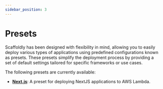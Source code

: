 ```yaml
---
sidebar_position: 3
---
```


# Presets

Scaffoldly has been designed with flexibility in mind, allowing you to easily deploy various types of applications using predefined configurations known as presets. These presets simplify the deployment process by providing a set of default settings tailored for specific frameworks or use cases.

The following presets are currently available:

- [**Next.js**](/docs/config/presets/nextjs): A preset for deploying NextJS applications to AWS Lambda.
